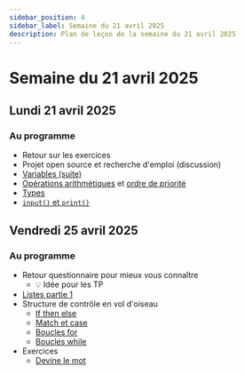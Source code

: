 ```yaml
---
sidebar_position: 4
sidebar_label: Semaine du 21 avril 2025
description: Plan de leçon de la semaine du 21 avril 2025
---
```


# Semaine du 21 avril 2025

## Lundi 21 avril 2025

### Au programme
- Retour sur les exercices
- Projet open source et recherche d'emploi (discussion)
- [Variables (suite)](https://archambaultv-prof.github.io/programmation-python/docs/variables_types/variable_boite)
- [Opérations arithmétiques](https://archambaultv-prof.github.io/programmation-python/docs/variables_types/operateurs) et [ordre de priorité](https://archambaultv-prof.github.io/programmation-python/docs/variables_types/operateurs#ordre-de-priorit%C3%A9-des-op%C3%A9rateurs)
- [Types](https://archambaultv-prof.github.io/programmation-python/docs/variables_types/types)
- [`input()` et `print()`](https://archambaultv-prof.github.io/programmation-python/docs/variables_types/input_output)

## Vendredi 25 avril 2025

### Au programme

- Retour questionnaire pour mieux vous connaître
    - 💡 Idée pour les TP
- [Listes partie 1](https://archambaultv-prof.github.io/programmation-python/docs/listes_v1)
- Structure de contrôle en vol d'oiseau
    - [If then else](https://archambaultv-prof.github.io/programmation-python/docs/stuctures_controles/conditions)
    - [Match et case](https://archambaultv-prof.github.io/programmation-python/docs/stuctures_controles/match_case)
    - [Boucles for](https://archambaultv-prof.github.io/programmation-python/docs/stuctures_controles/boucle_for)
    - [Boucles while](https://archambaultv-prof.github.io/programmation-python/docs/stuctures_controles/boucle_while)
- Exercices
    - [Devine le mot](https://archambaultv-prof.github.io/programmation-python/docs/stuctures_controles/Exercices/devine_le_mot)